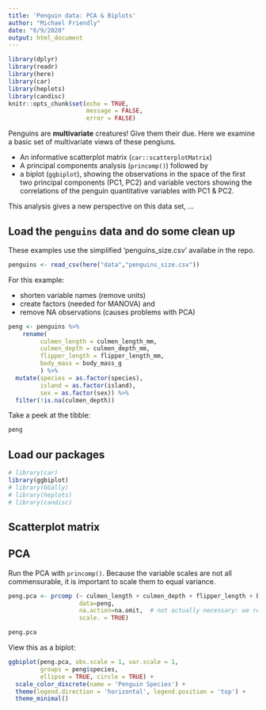 ```yaml
---
title: 'Penguin data: PCA & Biplots'
author: "Michael Friendly"
date: "6/9/2020"
output: html_document
---
```


```r
library(dplyr)
library(readr)
library(here)
library(car)
library(heplots)
library(candisc)
knitr::opts_chunk$set(echo = TRUE,
                      message = FALSE,
                      error = FALSE)
```

Penguins are **multivariate** creatures! Give them their due.
Here we examine a basic set of multivariate views of these pengiuns.

* An informative scatterplot matrix (`car::scatterplotMatrix`)
* A principal components analysis (`princomp()`) followed by 
* a biplot (`ggbiplot`), showing the observations in the space of the first two principal components (PC1, PC2) and variable vectors showing the correlations of the penguin quantitative variables with PC1 & PC2.

This analysis gives a new perspective on this data set, ...


## Load the `penguins` data and do some clean up

These examples use the simplified 'penguins_size.csv' availabe in the repo. 

```r
penguins <- read_csv(here("data","penguins_size.csv"))
```

For this example: 

* shorten variable names (remove units) 
* create factors (needed for MANOVA) and 
* remove NA observations (causes problems with PCA)

```r
peng <- penguins %>%
	rename(
         culmen_length = culmen_length_mm, 
         culmen_depth = culmen_depth_mm, 
         flipper_length = flipper_length_mm, 
         body_mass = body_mass_g
         ) %>%
  mutate(species = as.factor(species),
         island = as.factor(island),
         sex = as.factor(sex)) %>%
  filter(!is.na(culmen_depth))
```

Take a peek at the tibble:

```r
peng
```

## Load our packages

```r
# library(car)
library(ggbiplot)
# library(GGally)
# library(heplots)
# library(candisc)
```



## Scatterplot matrix


## PCA

Run the PCA with `princomp()`. Because the variable scales are not all commensurable, it is important to scale them to equal variance.

```r
peng.pca <- prcomp (~ culmen_length + culmen_depth + flipper_length + body_mass,
                    data=peng,
                    na.action=na.omit,  # not actually necessary: we removed NA
                    scale. = TRUE)

peng.pca

```

View this as a biplot:

```r
ggbiplot(peng.pca, obs.scale = 1, var.scale = 1,
         groups = peng$species, 
         ellipse = TRUE, circle = TRUE) +
  scale_color_discrete(name = 'Penguin Species') +
  theme(legend.direction = 'horizontal', legend.position = 'top') +
  theme_minimal()


```


